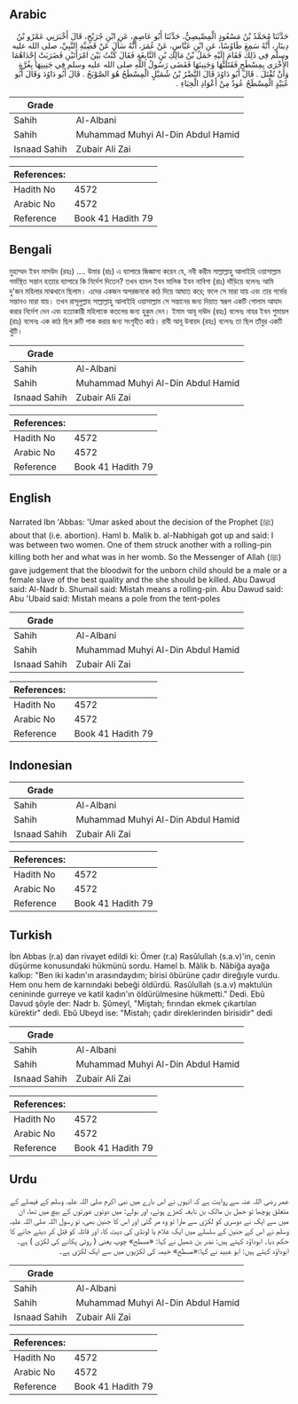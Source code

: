 ## Arabic


<div dir="rtl" lang="ar" style={{fontSize:'larger',backgroundColor:'#f8f9fa',padding:20}}>
حَدَّثَنَا مُحَمَّدُ بْنُ مَسْعُودٍ الْمِصِّيصِيُّ، حَدَّثَنَا أَبُو عَاصِمٍ، عَنِ ابْنِ جُرَيْجٍ، قَالَ أَخْبَرَنِي عَمْرُو بْنُ دِينَارٍ، أَنَّهُ سَمِعَ طَاوُسًا، عَنِ ابْنِ عَبَّاسٍ، عَنْ عُمَرَ، أَنَّهُ سَأَلَ عَنْ قَضِيَّةِ النَّبِيِّ، صلى الله عليه وسلم فِي ذَلِكَ فَقَامَ إِلَيْهِ حَمَلُ بْنُ مَالِكِ بْنِ النَّابِغَةِ فَقَالَ كُنْتُ بَيْنَ امْرَأَتَيْنِ فَضَرَبَتْ إِحْدَاهُمَا الأُخْرَى بِمِسْطَحٍ فَقَتَلَتْهَا وَجَنِينَهَا فَقَضَى رَسُولُ اللَّهِ صلى الله عليه وسلم فِي جَنِينِهَا بِغُرَّةٍ وَأَنْ تُقْتَلَ ‏.‏ قَالَ أَبُو دَاوُدَ قَالَ النَّضْرُ بْنُ شُمَيْلٍ الْمِسْطَحُ هُوَ الصَّوْبَجُ ‏.‏ قَالَ أَبُو دَاوُدَ وَقَالَ أَبُو عُبَيْدٍ الْمِسْطَحُ عُودٌ مِنْ أَعْوَادِ الْخِبَاءِ ‏.‏
</div>
<div style={{backgroundColor:'#f8f9fa',padding:20, marginBottom: 10}}><table> <thead> <tr> <th>Grade</th> <th></th> </tr> </thead> <tbody> <tr><td>Sahih</td><td>Al-Albani</td></tr><tr><td>Sahih</td><td>Muhammad Muhyi Al-Din Abdul Hamid</td></tr><tr><td>Isnaad Sahih</td><td>Zubair Ali Zai</td></tr></tbody></table><table> <thead> <tr> <th>References:</th> <th></th> </tr> </thead> <tbody><tr><td>Hadith No</td><td>4572</td></tr><tr><td>Arabic No</td><td>4572</td></tr><tr><td>Reference</td><td>Book 41 Hadith 79</td></tr></tbody></table></div>

## Bengali


<div dir="ltr" lang="bn" style={{fontSize:'larger',backgroundColor:'#f8f9fa',padding:20}}>
মুহাম্মদ ইবন মাসউদ (রহঃ) .... উমার (রাঃ) এ ব্যাপারে জিজ্ঞাসা করেন যে, নবী করীম সাল্লাল্লাহু আলাইহি ওয়াসাল্লাম গর্ভস্থিত সন্তান হত্যার ব্যাপারে কি নির্দেশ দিতেন? তখন হামল ইবন মালিক ইবন নাবিগা (রাঃ) দাঁড়িয়ে বলেনঃ আমি দু'জন মহিলার মাঝখানে ছিলাম। এদের একজন অপরজনকে কাঠ দিয়ে আঘাত করে; ফলে সে মারা যায় এবং তার গর্ভের সন্তানও মারা যায়। তখন রাসূলুল্লাহ সাল্লাল্লাহু আলাইহি ওয়াসাল্লাম সে সন্তানের জন্য দিয়াত স্বরূপ একটি গোলাম আযাদ করার নির্দেশ দেন এবং হত্যাকারী মহিলাকে কতলের জন্য হুকুম দেন। ইমাম আবূ দাঊদ (রহঃ) বলেনঃ নাযর ইবন শুমায়ল (রাঃ) বলেনঃ এক কাঠ ছিল রুটি পাক করার জন্য সংগৃহীত কাঠ। রাবী আবূ উবায়দ (রহঃ) বলেনঃ তা ছিল তাঁবুর একটি খুঁটি।
</div>
<div style={{backgroundColor:'#f8f9fa',padding:20, marginBottom: 10}}><table> <thead> <tr> <th>Grade</th> <th></th> </tr> </thead> <tbody> <tr><td>Sahih</td><td>Al-Albani</td></tr><tr><td>Sahih</td><td>Muhammad Muhyi Al-Din Abdul Hamid</td></tr><tr><td>Isnaad Sahih</td><td>Zubair Ali Zai</td></tr></tbody></table><table> <thead> <tr> <th>References:</th> <th></th> </tr> </thead> <tbody><tr><td>Hadith No</td><td>4572</td></tr><tr><td>Arabic No</td><td>4572</td></tr><tr><td>Reference</td><td>Book 41 Hadith 79</td></tr></tbody></table></div>

## English


<div dir="ltr" lang="en" style={{fontSize:'larger',backgroundColor:'#f8f9fa',padding:20}}>
Narrated Ibn 'Abbas: 'Umar asked about the decision of the Prophet (ﷺ) about that (i.e. abortion). Haml b. Malik b. al-Nabhigah got up and said: I was between two women. One of them struck another with a rolling-pin killing both her and what was in her womb. So the Messenger of Allah (ﷺ) gave judgement that the bloodwit for the unborn child should be a male or a female slave of the best quality and the she should be killed. Abu Dawud said: Al-Nadr b. Shumail said: Mistah means a rolling-pin. Abu Dawud said: Abu 'Ubaid said: Mistah means a pole from the tent-poles
</div>
<div style={{backgroundColor:'#f8f9fa',padding:20, marginBottom: 10}}><table> <thead> <tr> <th>Grade</th> <th></th> </tr> </thead> <tbody> <tr><td>Sahih</td><td>Al-Albani</td></tr><tr><td>Sahih</td><td>Muhammad Muhyi Al-Din Abdul Hamid</td></tr><tr><td>Isnaad Sahih</td><td>Zubair Ali Zai</td></tr></tbody></table><table> <thead> <tr> <th>References:</th> <th></th> </tr> </thead> <tbody><tr><td>Hadith No</td><td>4572</td></tr><tr><td>Arabic No</td><td>4572</td></tr><tr><td>Reference</td><td>Book 41 Hadith 79</td></tr></tbody></table></div>

## Indonesian


<div dir="ltr" lang="id" style={{fontSize:'larger',backgroundColor:'#f8f9fa',padding:20}}>

</div>
<div style={{backgroundColor:'#f8f9fa',padding:20, marginBottom: 10}}><table> <thead> <tr> <th>Grade</th> <th></th> </tr> </thead> <tbody> <tr><td>Sahih</td><td>Al-Albani</td></tr><tr><td>Sahih</td><td>Muhammad Muhyi Al-Din Abdul Hamid</td></tr><tr><td>Isnaad Sahih</td><td>Zubair Ali Zai</td></tr></tbody></table><table> <thead> <tr> <th>References:</th> <th></th> </tr> </thead> <tbody><tr><td>Hadith No</td><td>4572</td></tr><tr><td>Arabic No</td><td>4572</td></tr><tr><td>Reference</td><td>Book 41 Hadith 79</td></tr></tbody></table></div>

## Turkish


<div dir="ltr" lang="tr" style={{fontSize:'larger',backgroundColor:'#f8f9fa',padding:20}}>
İbn Abbas (r.a) dan rivayet edildi ki: Ömer (r.a) Rasûlullah (s.a.v)'in, cenin düşürme konusundaki hükmünü sordu. Hamel b. Mâlik b. Nâbiğa ayağa kalkıp: "Ben iki kadın'ın arasındaydım; birisi öbürüne çadır direğıyle vurdu. Hem onu hem de karnındaki bebeği öldürdü. Rasûlullah (s.a.v) maktulün cenininde gurreye ve katil kadın'ın öldürülmesine hükmetti." Dedi. Ebû Davud şöyle der: Nadr b. Şûmeyl, "Miştah; fırından ekmek çıkartılan kürektir" dedi. Ebû Ubeyd ise: "Mistah; çadır direklerinden birisidir" dedi
</div>
<div style={{backgroundColor:'#f8f9fa',padding:20, marginBottom: 10}}><table> <thead> <tr> <th>Grade</th> <th></th> </tr> </thead> <tbody> <tr><td>Sahih</td><td>Al-Albani</td></tr><tr><td>Sahih</td><td>Muhammad Muhyi Al-Din Abdul Hamid</td></tr><tr><td>Isnaad Sahih</td><td>Zubair Ali Zai</td></tr></tbody></table><table> <thead> <tr> <th>References:</th> <th></th> </tr> </thead> <tbody><tr><td>Hadith No</td><td>4572</td></tr><tr><td>Arabic No</td><td>4572</td></tr><tr><td>Reference</td><td>Book 41 Hadith 79</td></tr></tbody></table></div>

## Urdu


<div dir="rtl" lang="ur" style={{fontSize:'larger',backgroundColor:'#f8f9fa',padding:20}}>
عمر رضی اللہ عنہ سے روایت ہے کہ انہوں نے اس بارے میں نبی اکرم صلی اللہ علیہ وسلم کے فیصلے کے متعلق پوچھا تو حمل بن مالک بن نابغہ کھڑے ہوئے، اور بولے: میں دونوں عورتوں کے بیچ میں تھا، ان میں سے ایک نے دوسری کو لکڑی سے مارا تو وہ مر گئی اور اس کا جنین بھی، تو رسول اللہ صلی اللہ علیہ وسلم نے اس کے جنین کے سلسلے میں ایک غلام یا لونڈی کی دیت کا، اور قاتلہ کو قتل کر دیئے جانے کا حکم دیا۔ ابوداؤد کہتے ہیں: نضر بن شمیل نے کہا: «مسطح» چوپ یعنی ( روٹی پکانے کی لکڑی ) ہے۔ ابوداؤد کہتے ہیں: ابو عبید نے کہا:«مسطح» خیمہ کی لکڑیوں میں سے ایک لکڑی ہے۔
</div>
<div style={{backgroundColor:'#f8f9fa',padding:20, marginBottom: 10}}><table> <thead> <tr> <th>Grade</th> <th></th> </tr> </thead> <tbody> <tr><td>Sahih</td><td>Al-Albani</td></tr><tr><td>Sahih</td><td>Muhammad Muhyi Al-Din Abdul Hamid</td></tr><tr><td>Isnaad Sahih</td><td>Zubair Ali Zai</td></tr></tbody></table><table> <thead> <tr> <th>References:</th> <th></th> </tr> </thead> <tbody><tr><td>Hadith No</td><td>4572</td></tr><tr><td>Arabic No</td><td>4572</td></tr><tr><td>Reference</td><td>Book 41 Hadith 79</td></tr></tbody></table></div>